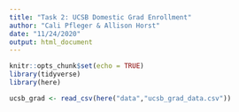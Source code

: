 ```yaml
---
title: "Task 2: UCSB Domestic Grad Enrollment"
author: "Cali Pfleger & Allison Horst"
date: "11/24/2020"
output: html_document
---
```


```r
knitr::opts_chunk$set(echo = TRUE)
library(tidyverse)
library(here)
```

```r
ucsb_grad <- read_csv(here("data","ucsb_grad_data.csv"))
```

